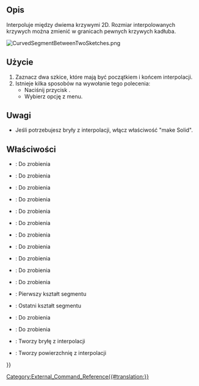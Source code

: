 <languages/>

{{Docnav/pl
|[[CurvedShapes_CurvedArray/pl|Szyk zakrzywiony]]
|[[CurvedShapes_InterpolatedMiddle/pl|Interpoluj środek]]
|[[CurvedShapes_Workbench/pl|środowisko pracy Kształty Zakrzywione]]
|IconL=CurvedShapes_CurvedArray.svg
|IconR=CurvedShapes_InterpolatedMiddle.svg
|IconC=CurvedShapes_workbench_icon.svg
}}

{{GuiCommand/pl
|Name=CurvedShapes CurvedSegment
|Name/pl=Segment zakrzywiony
|MenuLocation=Kształty Zakrzywione → Segment zakrzywiony
|Workbenches=[[CurvedShapes_Workbench/pl|Kształty Zakrzywione]]
|Shortcut=
|SeeAlso=
}}

<span id="Description"></span>
==Opis==

Interpoluje między dwiema krzywymi 2D. Rozmiar interpolowanych krzywych można zmienić w granicach pewnych krzywych kadłuba.

[[File:CurvedSegmentBetweenTwoSketches.png|frameless]]
{{Caption|Rysunek prostego projektu we FreeCAD z dwoma szkicami używającymi polecenia Segment zakrzywiony}}

<span id="Usage"></span>
==Użycie==

# Zaznacz dwa szkice, które mają być początkiem i końcem interpolacji.
# Istnieje kilka sposobów na wywołanie tego polecenia:
#* Naciśnij przycisk {{Button|[[Image:CurvedShapes_CurvedSegment.svg|16px]] [[CurvedShapes_CurvedSegment/pl|Segment zakrzywiony]]}}.
#* Wybierz opcję {{MenuCommand|Kształty Zakrzywione → [[Image:CurvedShapes_CurvedSegment.svg|16px]] Segment zakrzywiony}} z menu.

<span id="Notes"></span>
==Uwagi==

* Jeśli potrzebujesz bryły z interpolacji, włącz właściwość "make Solid".

<span id="Properties"></span>
==Właściwości==

{{Properties_Title|Segment zakrzywiony}}

* {{PropertyData|Distribution}}: Do zrobienia
* {{PropertyData|Distribution Reverse}}: Do zrobienia
* {{PropertyData|Force Interpolation}}: Do zrobienia
* {{PropertyData|Hullcurves}}: Do zrobienia
* {{PropertyData|Interpolation Points}}: Do zrobienia
* {{PropertyData|Items}}: Do zrobienia
* {{PropertyData|Loft Max Degree}}: Do zrobienia
* {{PropertyData|Max Loft Size}}: Do zrobienia
* {{PropertyData|Normal Shape1}}: Do zrobienia
* {{PropertyData|Normal Shape2}}: Do zrobienia
* {{PropertyData|Path}}: Do zrobienia
* {{PropertyData|Shape1}}: Pierwszy kształt segmentu
* {{PropertyData|Shape2}}: Ostatni kształt segmentu
* {{PropertyData|Twist}}: Do zrobienia
* {{PropertyData|Twist Reverse}}: Do zrobienia
* {{PropertyData|make Solid}}: Tworzy bryłę z interpolacji
* {{PropertyData|make Surface}}: Tworzy powierzchnię z interpolacji


{{Docnav/pl
|[[CurvedShapes_CurvedArray/pl|Szyk zakrzywiony]]
|[[CurvedShapes_InterpolatedMiddle/pl|Interpoluj środek]]
|[[CurvedShapes_Workbench/pl|środowisko pracy Kształty Zakrzywione]]
|IconL=CurvedShapes_CurvedArray.svg
|IconR=CurvedShapes_InterpolatedMiddle.svg
|IconC=CurvedShapes_workbench_icon.svg
}}

{{Userdocnavi{{#translation:}}}}
[[Category:External_Command_Reference{{#translation:}}]]
